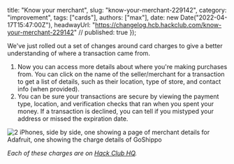   title: "Know your merchant",
  slug: "know-your-merchant-229142",
  category: "improvement",
  tags: ["cards"],
  authors: ["max"],
  date: new Date("2022-04-17T15:47:00Z"),
  headwayUrl: "https://changelog.hcb.hackclub.com/know-your-merchant-229142" // published: true
});

We've just rolled out a set of changes around card charges to give a better understanding of where a transaction came from.

1. Now you can access more details about where you're making purchases from. You can click on the name of the seller/merchant for a transaction to get a list of details, such as their location, type of store, and contact info (when provided).
2. You can be sure your transactions are secure by viewing the payment type, location, and verification checks that ran when you spent your money. If a transaction is declined, you can tell if you mistyped your address or missed the expiration date.

![2 iPhones, side by side, one showing a page of merchant details for Adafruit, one showing the charge details of GoShippo](https://cloud.headwayapp.co/changelogs_images/images/big/000/086/454-746ca0524492146cf4d1401b067db39f987464ec.png)

_Each of these charges are on [Hack Club HQ](https://bank.hackclub.com/hq)._
